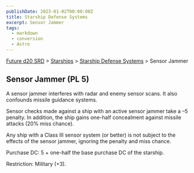 ```yaml
---
publishDate: 2023-01-02T00:00:00Z
title: Starship Defense Systems
excerpt: Sensor Jammer
tags:
  - markdown
  - conversion
  - Astro
---
```






[Future d20 SRD](/#futureD20) > [Starships](future-d20-srd-starships-index) > [Starship Defense Systems](future-d20-srd-starships-starship-defense-systems-index) > Sensor Jammer




## Sensor Jammer (PL 5)


A sensor jammer interferes with radar and enemy sensor scans. It also confounds missile guidance systems.


Sensor checks made against a ship with an active sensor jammer take a –5 penalty. In addition, the ship gains one-half concealment against missile attacks (20% miss chance).


Any ship with a Class III sensor system (or better) is not subject to the effects of the sensor jammer, ignoring the penalty and miss chance.


Purchase DC: 5 + one-half the base purchase DC of the starship.


Restriction: Military (+3).



